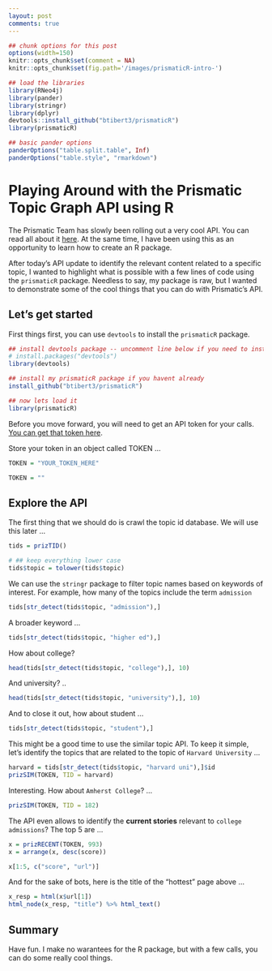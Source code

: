 ```yaml
---
layout: post
comments: true
---
```




```r

## chunk options for this post
options(width=150)
knitr::opts_chunk$set(comment = NA) 
knitr::opts_chunk$set(fig.path='/images/prismaticR-intro-')

## load the libraries
library(RNeo4j)
library(pander)
library(stringr)
library(dplyr)
devtools::install_github("btibert3/prismaticR")
library(prismaticR)

## basic pander options
panderOptions("table.split.table", Inf)
panderOptions("table.style", "rmarkdown")


```


# Playing Around with the Prismatic Topic Graph API using R

The Prismatic Team has slowly been rolling out a very cool API.  You can read all about it [here](https://github.com/Prismatic/interest-graph).  At the same time, I have been using this as an opportunity to learn how to create an R package.  

After today's API update to identify the relevant content related to a specific topic, I wanted to highlight what is possible with a few lines of code using the `prismaticR` package.  Needless to say, my package is raw, but I wanted to demonstrate some of the cool things that you can do with Prismatic's API.  

## Let's get started

First things first, you can use `devtools` to install the `prismaticR` package.  

```r
## install devtools package -- uncomment line below if you need to install
# install.packages("devtools")
library(devtools)

## install my prismaticR package if you havent already
install_github("btibert3/prismaticR")

## now lets load it
library(prismaticR)

```


Before you move forward, you will need to get an API token for your calls.  [You can get that token here](http://interest-graph.getprismatic.com/).

Store your token in an object called TOKEN ...

```r
TOKEN = "YOUR_TOKEN_HERE"
```

```r
TOKEN = ""
```


## Explore the API

The first thing that we should do is crawl the topic id database.  We will use this later ...

```r
tids = prizTID()

# ## keep everything lower case 
tids$topic = tolower(tids$topic)
```

We can use the `stringr` package to filter topic names based on keywords of interest.  For example, how many of the topics include the term `admission`   

```r
tids[str_detect(tids$topic, "admission"),]
```

A broader keyword ...

```r
tids[str_detect(tids$topic, "higher ed"),]
```

How about college?

```r
head(tids[str_detect(tids$topic, "college"),], 10)
```

And university? ..

```r
head(tids[str_detect(tids$topic, "university"),], 10)
```

And to close it out, how about student ... 

```r
tids[str_detect(tids$topic, "student"),]
```

This might be a good time to use the similar topic API.  To keep it simple, let's identify the topics that are related to the topic of `Harvard University` ...

```r
harvard = tids[str_detect(tids$topic, "harvard uni"),]$id
prizSIM(TOKEN, TID = harvard)
```

Interesting.  How about `Amherst College`? ...

```r
prizSIM(TOKEN, TID = 182)
```

The API even allows to identify the __current stories__ relevant to `college admissions`?  The top 5 are ...

```r
x = prizRECENT(TOKEN, 993)
x = arrange(x, desc(score))
```


```r
x[1:5, c("score", "url")]
```


And for the sake of bots, here is the title of the "hottest" page above ...

```r
x_resp = html(x$url[1])
html_node(x_resp, "title") %>% html_text()
```


## Summary  

Have fun. I make no warantees for the R package, but with a few calls, you can do some really cool things.
